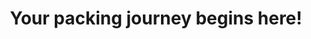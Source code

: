 ---
title: "Your packing journey begins here!"
description: "Example overview page before API endpoints"
icon: "truck-fast"
---